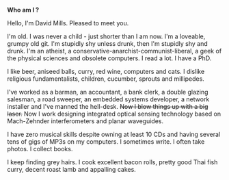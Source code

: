''' Who am I ?'''

Hello, I'm David Mills. Pleased to meet you.

I'm old. I was never a child - just shorter than I am now. I'm a loveable, grumpy old git. I'm stupidly shy unless drunk, then I'm stupidly shy and drunk. I'm an atheist, a conservative-anarchist-communist-liberal, a geek of the physical sciences and obsolete computers. I read a lot. I have a PhD.

I like beer, aniseed balls, curry, red wine, computers and cats. I dislike religious fundamentalists, children, cucumber, sprouts and millipedes.

I've worked as a barman, an accountant, a bank clerk, a double glazing salesman, a road sweeper, an embedded systems developer, a network installer and I've manned the hell-desk. <strike>Now I blow things up with a big laser.</strike> Now I work designing integrated optical sensing technology based on Mach-Zehnder interferometers and planar waveguides.

I have zero musical skills despite owning at least 10 CDs and having several tens of gigs of MP3s on my computers. I sometimes write. I often take photos. I collect books.

I keep finding grey hairs. I cook excellent bacon rolls, pretty good Thai fish curry, decent roast lamb and appalling cakes.